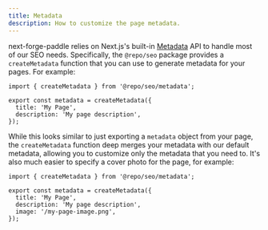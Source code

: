 ```yaml
---
title: Metadata
description: How to customize the page metadata.
---
```


next-forge-paddle relies on Next.js's built-in [Metadata](https://nextjs.org/docs/app/building-your-application/optimizing/metadata) API to handle most of our SEO needs. Specifically, the `@repo/seo` package provides a `createMetadata` function that you can use to generate metadata for your pages. For example:

```tsx page.tsx
import { createMetadata } from '@repo/seo/metadata';

export const metadata = createMetadata({
  title: 'My Page',
  description: 'My page description',
});
```

While this looks similar to just exporting a `metadata` object from your page, the `createMetadata` function deep merges your metadata with our default metadata, allowing you to customize only the metadata that you need to. It's also much easier to specify a cover photo for the page, for example:

```tsx page.tsx {6}
import { createMetadata } from '@repo/seo/metadata';

export const metadata = createMetadata({
  title: 'My Page',
  description: 'My page description',
  image: '/my-page-image.png',
});
```
